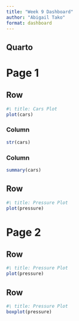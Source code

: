 ```yaml
---
title: "Week 9 Dashboard"
author: "Abigail Tako"
format: dashboard
---
```


## Quarto
# Page 1

## Row

```r
#\ title: Cars Plot
plot(cars)
```

### Column

```r
str(cars)
```

### Column

```r
summary(cars)
```

## Row

```r
#\ title: Pressure Plot
plot(pressure)
```

# Page 2

## Row

```r
#\ title: Pressure Plot
plot(pressure)
```

## Row

```r
#\ title: Pressure Plot
boxplot(pressure)
```
